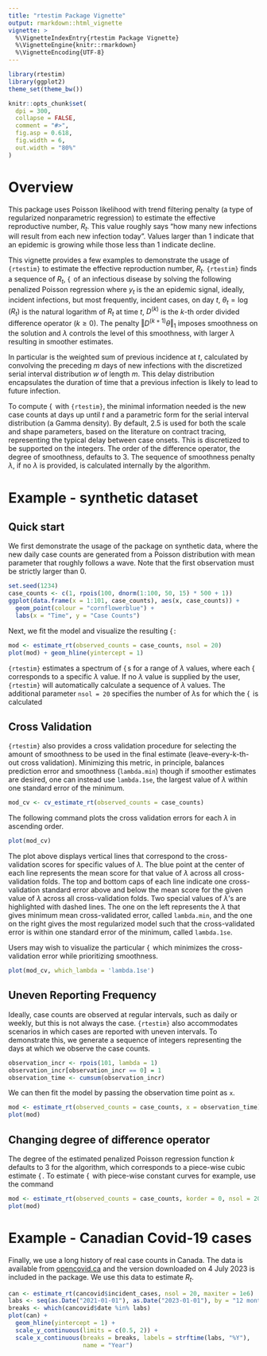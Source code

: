 ```yaml
---
title: "rtestim Package Vignette"
output: rmarkdown::html_vignette
vignette: >
  %\VignetteIndexEntry{rtestim Package Vignette}
  %\VignetteEngine{knitr::rmarkdown}
  %\VignetteEncoding{UTF-8}
---
```


```r
library(rtestim)
library(ggplot2)
theme_set(theme_bw())
```

\newcommand{\argmin}{\mathop{\mathrm{argmin}}}
\newcommand{\Rtseq}{\mathop{\{R_t\}_{t=1}^n}}

```r
knitr::opts_chunk$set(
  dpi = 300, 
  collapse = FALSE, 
  comment = "#>",
  fig.asp = 0.618,
  fig.width = 6,
  out.width = "80%"
)
```


# Overview

This package uses Poisson likelihood with 
trend filtering penalty (a type of regularized nonparametric regression)
to estimate the effective reproductive number, $R_t$. 
This value roughly says "how many new infections will result from
each new infection today". Values larger than 1 indicate that an 
epidemic is growing while those less than 1 indicate decline.

This vignette provides a few examples to demonstrate the usage of `{rtestim}` to 
estimate the effective reproduction number, $R_t$. `{rtestim}` 
finds a sequence of $R_t$, $\Rtseq$ of an infectious disease by solving 
the following penalized Poisson regression
\begin{equation} \label{eq:objective_fn}
    \hat{\theta} = \argmin_{\theta} \frac{1}{n} \sum_{t=1}^n \left(e^{\theta_{t}}x_t - y_t\theta_{t}\right) + \lambda \Vert D^{(k+1)} \theta \Vert_1
\end{equation}
where $y_t$ is the an epidemic signal, ideally, incident infections, but most
frequently, incident cases, on day $t$, $\theta_{t} = \log(R_t)$ is the 
natural logarithm of $R_t$ at time $t$, $D^{(k)}$ is the $k$-th order 
divided difference operator ($k \geq 0$).
The penalty $\Vert D^{(k+1)} \theta \Vert_1$ imposes smoothness on the solution
and $\lambda$ controls the level of this smoothness, with larger $\lambda$
resulting in smoother estimates.

In particular
\begin{equation}
x_t = \sum_{a = 1}^m y_{t-a} w_a
\end{equation}
is the weighted sum of previous incidence at $t$, calculated by convolving the
preceding $m$ days of new infections with the discretized serial interval distribution $w$ of length $m$. This delay distribution encapsulates the duration
of time that a previous infection is likely to lead to future infection.

To compute $\Rtseq$ with `{rtestim}`, the minimal information needed is the 
new case counts at days up until $t$ and a parametric form for the serial 
interval distribution (a Gamma density). By default, 
$2.5$ is used for both the scale and shape parameters, based on the literature
on contract tracing, representing the typical delay between case onsets.
This is discretized to be supported on the integers. 
The order of the difference operator, the degree of smoothness, defaults
to $3$. 
The sequence of smoothness penalty $\lambda$, if no $\lambda$ is provided, 
is calculated internally by the algorithm.

# Example - synthetic dataset

## Quick start

We first demonstrate the usage of the package on synthetic data, where the
new daily case counts are generated from a Poisson distribution with mean
parameter that roughly follows a wave. Note that the first observation must 
be strictly larger than 0.

```r
set.seed(1234)
case_counts <- c(1, rpois(100, dnorm(1:100, 50, 15) * 500 + 1))
ggplot(data.frame(x = 1:101, case_counts), aes(x, case_counts)) +
  geom_point(colour = "cornflowerblue") +
  labs(x = "Time", y = "Case Counts")
```

Next, we fit the model and visualize the resulting $\Rtseq$:

```r
mod <- estimate_rt(observed_counts = case_counts, nsol = 20)
plot(mod) + geom_hline(yintercept = 1)
```

`{rtestim}` estimates a spectrum of $\Rtseq$s for a range of $\lambda$ values,
where each $\Rtseq$ corresponds to a specific $\lambda$ value. If no $\lambda$ 
value is supplied by the user, `{rtestim}` will automatically calculate a sequence 
of $\lambda$ values. The additional parameter `nsol = 20` specifies the number of 
$\lambda$s for which the $\Rtseq$ is calculated


## Cross Validation

`{rtestim}` also provides a cross validation procedure for selecting the amount of smoothness to be used in the final estimate (leave-every-k-th-out cross validation). Minimizing this metric, in principle, balances prediction error
and smoothness (`lambda.min`) though if smoother estimates are desired, one
can instead use `lambda.1se`, the largest value of $\lambda$ within one standard
error of the minimum.

```r
mod_cv <- cv_estimate_rt(observed_counts = case_counts)
```

The following command plots the cross validation errors for each $\lambda$ in
ascending order.

```r
plot(mod_cv)
```

The plot above displays vertical lines that correspond to the cross-validation scores 
for specific values of $\lambda$. The blue point at the center of each line 
represents the mean score for that value of $\lambda$ across all cross-validation
folds. The top and bottom caps of each line indicate one cross-validation 
standard error above and below the mean score for the given value of $\lambda$ 
across all cross-validation folds. Two special values of $\lambda$'s are 
highlighted with dashed lines. The one on the left represents the $\lambda$ that
gives minimum mean cross-validated error, called `lambda.min`, and the one on the
right gives the most regularized model such that the cross-validated error is 
within one standard error of the minimum, called `lambda.1se`.

Users may wish to visualize the particular $\Rtseq$ which minimizes the 
cross-validation error while prioritizing smoothness.

```r
plot(mod_cv, which_lambda = 'lambda.1se')
```


## Uneven Reporting Frequency

Ideally, case counts are observed at regular intervals, such as daily or 
weekly, but this is not always the case. 
`{rtestim}` also accommodates scenarios in which cases are reported 
with uneven intervals. To demonstrate this, we generate a sequence of integers
representing the days at which we observe the case counts.

```r
observation_incr <- rpois(101, lambda = 1)
observation_incr[observation_incr == 0] = 1
observation_time <- cumsum(observation_incr)
```

We can then fit the model by passing the observation time point as `x`.

```r
mod <- estimate_rt(observed_counts = case_counts, x = observation_time)
plot(mod)
```


## Changing degree of difference operator

The degree of the estimated penalized Poisson regression function
$k$ defaults to 3 for the algorithm, which
corresponds to a piece-wise cubic estimate $\Rtseq$. To estimate
$\Rtseq$ with piece-wise constant curves for example, use the command

```r
mod <- estimate_rt(observed_counts = case_counts, korder = 0, nsol = 20)
plot(mod)
```



# Example - Canadian Covid-19 cases

Finally, we use a long history of real case counts in Canada. The data is
available from [opencovid.ca](https://opencovid.ca) and the version downloaded
on 4 July 2023 is included in the package. We use this data to estimate $R_t$.
```r
can <- estimate_rt(cancovid$incident_cases, nsol = 20, maxiter = 1e6)
labs <- seq(as.Date("2021-01-01"), as.Date("2023-01-01"), by = "12 months")
breaks <- which(cancovid$date %in% labs)
plot(can) + 
  geom_hline(yintercept = 1) +
  scale_y_continuous(limits = c(0.5, 2)) +
  scale_x_continuous(breaks = breaks, labels = strftime(labs, "%Y"), 
                     name = "Year")
```



